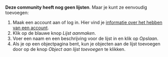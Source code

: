 **Deze community heeft nog geen lijsten**. Maar je kunt ze eenvoudig toevoegen:

1. Maak een account aan of log in. Hier vind je [informatie over het hebben van een account](/sign-up).
2. Klik op de blauwe knop *Lijst aanmaken*.
3. Voer een naam en een beschrijving voor de lijst in en klik op *Opslaan*.
4. Als je op een objectpagina bent, kun je objecten aan de lijst toevoegen door op de knop *Object aan lijst toevoegen* te klikken.
